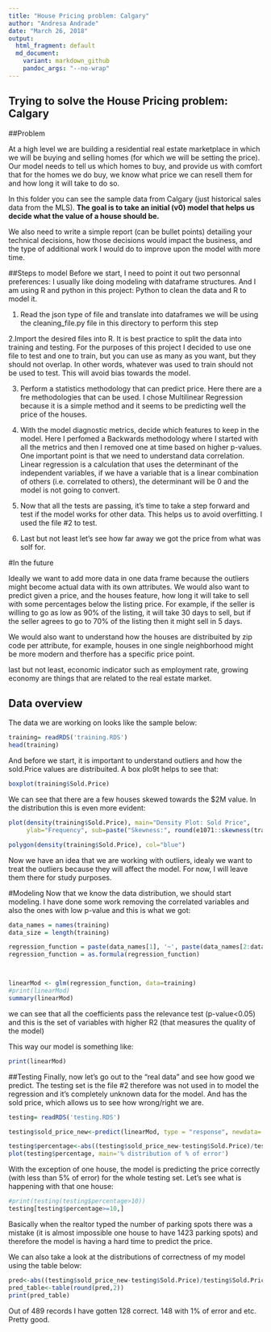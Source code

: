 ```yaml
---
title: "House Pricing problem: Calgary"
author: "Andresa Andrade"
date: "March 26, 2018"
output:
  html_fragment: default
  md_document:
    variant: markdown_github
    pandoc_args: "--no-wrap"
---
```



## Trying to solve the House Pricing problem: Calgary
##Problem

At a high level we are building a residential real estate marketplace in which we will be buying and selling homes (for which we will be setting the price). Our model needs to tell us which homes to buy, and provide us with comfort that for the homes we do buy, we know what price we can resell them for and how long it will take to do so. 


In this folder you can see the sample data from Calgary (just historical sales data from the MLS). **The goal is to take  an initial (v0) model that helps us decide what the value of a house should be.**

We also need to write a simple report (can be bullet points) detailing your technical decisions, how those decisions would impact the business, and the type of additional work I would do to improve upon the model with more time. 


##Steps to model
Before we start, I need to point it out two personnal preferences: I usually like doing modeling with dataframe structures. And I am using R and python in this project: Python to clean the data and R to model it.


1. Read the json type of file and translate into dataframes we will be using the cleaning_file.py file in this directory to perform this step

2.Import the desired files into R. It is best practice to split the data into training and testing. For the purposes of this project I decided to use one file to test and one to train, but you can use as many as you want, but they should not overlap. In other words, whatever was used to train should not be used to test. This will avoid bias towards the model.

3. Perform a statistics methodology that can predict price. Here there are a fre methodologies that can be used. I chose Multilinear Regression because it is a simple method and it seems to be predicting well the price of the houses.

4. With the model diagnostic metrics, decide which features to keep in the model. Here I perfomed a Backwards methodology where I started with all the metrics and then I removed one at time based on higher p-values. One important point is that we need to understand data correlation. Linear regression is a calculation that uses the determinant of the independent variables, if we have a variable that is a linear combination of others (i.e. correlated to others), the determinant will be 0 and the model is not going to convert.

5. Now that all the tests are passing, it's time to take a step forward and test if the model works for other data. This helps us to avoid overfitting. I used the file #2 to test.

6. Last but not least let's see how far away we got the price from what was solf for.

#In the future

Ideally we want to add more data in one data frame because the outliers might become actual data with its own attributes. We would also want to predict given a price, and the houses feature, how long it will take to sell with some percentages below the listing price. For example, if the seller is willing to go as low as 90% of the listing, it will take 30 days to sell, but if the seller agrees to go to 70% of the listing then it might sell in 5 days.

We would also want to understand how the houses are distribuited by zip code per attribute, for example, houses in one single neighborhood might be more modern and therfore has a specific price point.

last but not least, economic indicator such as employment rate, growing economy are things that are related to the real estate market.



## Data overview
The data we are working on looks like the sample below:
```r
training= readRDS('training.RDS')
head(training)
```



And before we start, it is important to understand outliers and how the sold.Price values are distribuited. A box plo9t helps to see that:
```r
boxplot(training$Sold.Price)
```

We can see that there are a few houses skewed towards the $2M value. In the distribution this is even more evident:

```r
plot(density(training$Sold.Price), main="Density Plot: Sold Price", 
     ylab="Frequency", sub=paste("Skewness:", round(e1071::skewness(training$Sold.Price), 2))) 

polygon(density(training$Sold.Price), col="blue")
```

Now we have an idea that we are working with outliers, idealy we want to treat the outliers because they will affect the model. For now, I will leave them there for study purposes.

#Modeling
Now that we know the data distribution, we should start modeling. I have done some work removing the correlated variables and also the ones with low p-value and this is what we got:

```r
data_names = names(training)
data_size = length(training)

regression_function = paste(data_names[1], '~', paste(data_names[2:data_size], collapse = '+'))
regression_function = as.formula(regression_function)



linearMod <- glm(regression_function, data=training)
#print(linearMod) 
summary(linearMod)
```

we can see that all the coefficients pass the relevance test (p-value<0.05) and this is the set of variables with higher R2 (that measures the quality of the model)

This way our model is something like:
```r
print(linearMod) 
```


##Testing
Finally, now let's go out to the "real data" and see how good we predict. The testing set is the file #2 therefore was not used in to model the regression and it's completely unknown data for the model. And has the sold price, which allows us to see how wrong/right we are.

```r
testing= readRDS('testing.RDS')

testing$sold_price_new<-predict(linearMod, type = "response", newdata= testing)

testing$percentage<-abs((testing$sold_price_new-testing$Sold.Price)/testing$Sold.Price)
plot(testing$percentage, main='% distribution of % of error')

```

With the exception of one house, the model is predicting the price correctly (with less than 5% of error) for the whole testing set. Let's see what is happening with that one house:

```r
#print(testing(testing$percentage>10))
testing[testing$percentage>=10,]
```
Basically when the realtor typed the number of parking spots there was a mistake (it is almost impossible one house to have 1423 parking spots) and therefore the model is having a hard time to predict the price.


We can also take a look at the distributions of correctness of my model using the table below:

```r
pred<-abs((testing$sold_price_new-testing$Sold.Price)/testing$Sold.Price)
pred_table<-table(round(pred,2))
print(pred_table)
```


Out of 489 records I have gotten 128 correct. 148 with 1% of error and etc. Pretty good.
